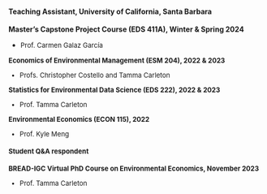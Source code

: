 #### Teaching Assistant, University of California, Santa Barbara

**Master's Capstone Project Course (EDS 411A), Winter & Spring 2024**

-   <font size="2">Prof. Carmen Galaz García<font size="2">

**Economics of Environmental Management (ESM 204), 2022 & 2023**

-   <font size="2">Profs. Christopher Costello and Tamma Carleton</font>

**Statistics for Environmental Data Science (EDS 222), 2022 & 2023**

-   <font size="2">Prof. Tamma Carleton</font>

**Environmental Economics (ECON 115), 2022**

-   <font size="2">Prof. Kyle Meng</font>

#### Student Q&A respondent

**BREAD-IGC Virtual PhD Course on Environmental Economics, November
2023**

-   <font size="2">Prof. Tamma Carleton</font>
